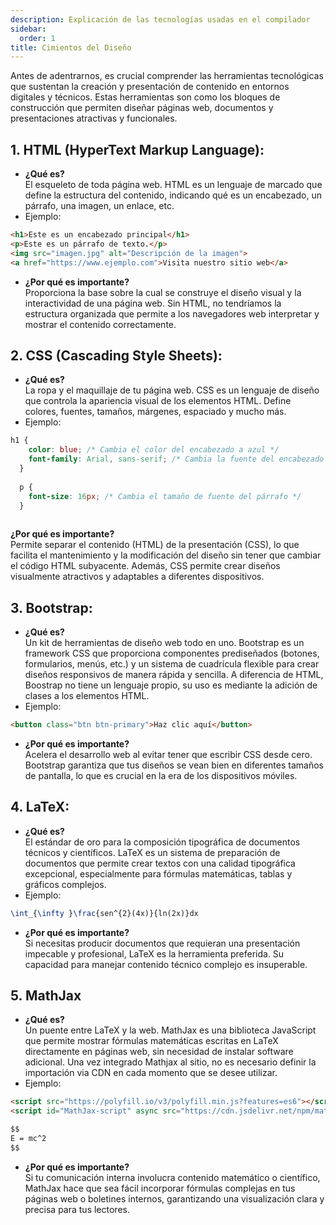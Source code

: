 ```yaml
---
description: Explicación de las tecnologías usadas en el compilador
sidebar:
  order: 1
title: Cimientos del Diseño
---
```


Antes de adentrarnos, es crucial comprender las herramientas tecnológicas que sustentan la creación y presentación de contenido en entornos digitales y técnicos. Estas herramientas son como los bloques de construcción que permiten diseñar páginas web, documentos y presentaciones atractivas y funcionales.

## 1. HTML (HyperText Markup Language):

- **¿Qué es?**  
   El esqueleto de toda página web. HTML es un lenguaje de marcado que define la estructura del contenido, indicando qué es un encabezado, un párrafo, una imagen, un enlace, etc.
- Ejemplo:

```html {"id":"01J3NZ9DMQC5XWFYPYB21SN2M3"}
<h1>Este es un encabezado principal</h1>
<p>Este es un párrafo de texto.</p>
<img src="imagen.jpg" alt="Descripción de la imagen">
<a href="https://www.ejemplo.com">Visita nuestro sitio web</a>
```

- **¿Por qué es importante?**  
   Proporciona la base sobre la cual se construye el diseño visual y la interactividad de una página web. Sin HTML, no tendríamos la estructura organizada que permite a los navegadores web interpretar y mostrar el contenido correctamente.

## 2. CSS (Cascading Style Sheets):

- **¿Qué es?**  
   La ropa y el maquillaje de tu página web. CSS es un lenguaje de diseño que controla la apariencia visual de los elementos HTML. Define colores, fuentes, tamaños, márgenes, espaciado y mucho más.
- Ejemplo:

```css {"id":"01J3NZEA6VQ2Q9F4XNTKHKX68W"}
h1 {
    color: blue; /* Cambia el color del encabezado a azul */
    font-family: Arial, sans-serif; /* Cambia la fuente del encabezado */
  }
  
  p {
    font-size: 16px; /* Cambia el tamaño de fuente del párrafo */
  }
  
```

**¿Por qué es importante?**  
Permite separar el contenido (HTML) de la presentación (CSS), lo que facilita el mantenimiento y la modificación del diseño sin tener que cambiar el código HTML subyacente. Además, CSS permite crear diseños visualmente atractivos y adaptables a diferentes dispositivos.

## 3. Bootstrap:

- **¿Qué es?**  
   Un kit de herramientas de diseño web todo en uno. Bootstrap es un framework CSS que proporciona componentes prediseñados (botones, formularios, menús, etc.) y un sistema de cuadrícula flexible para crear diseños responsivos de manera rápida y sencilla. A diferencia de HTML, Boostrap no tiene un lenguaje propio, su uso es mediante la adición de clases a los elementos HTML.
- Ejemplo:

```html {"id":"01J3NZHBWBDYSR6S2GQ7T9N57X"}
<button class="btn btn-primary">Haz clic aquí</button> 
```

- **¿Por qué es importante?**  
   Acelera el desarrollo web al evitar tener que escribir CSS desde cero. Bootstrap garantiza que tus diseños se vean bien en diferentes tamaños de pantalla, lo que es crucial en la era de los dispositivos móviles.

## 4. LaTeX:

- **¿Qué es?**  
   El estándar de oro para la composición tipográfica de documentos técnicos y científicos. LaTeX es un sistema de preparación de documentos que permite crear textos con una calidad tipográfica excepcional, especialmente para fórmulas matemáticas, tablas y gráficos complejos.
- Ejemplo:

```latex {"id":"01J3NZQ0YEK2C85YQT5RH79NGD"}
\int_{\infty }\frac{sen^{2}(4x)}{ln(2x)}dx
```

- **¿Por qué es importante?**  
   Si necesitas producir documentos que requieran una presentación impecable y profesional, LaTeX es la herramienta preferida. Su capacidad para manejar contenido técnico complejo es insuperable.

## 5. MathJax

- **¿Qué es?**  
   Un puente entre LaTeX y la web. MathJax es una biblioteca JavaScript que permite mostrar fórmulas matemáticas escritas en LaTeX directamente en páginas web, sin necesidad de instalar software adicional. Una vez integrado Mathjax al sitio, no es necesario definir la importación via CDN en cada momento que se desee utilizar.
- Ejemplo:

```html {"id":"01J3P01X955EMP7HG84B0M9Y8A"}
<script src="https://polyfill.io/v3/polyfill.min.js?features=es6"></script>
<script id="MathJax-script" async src="https://cdn.jsdelivr.net/npm/mathjax@3/es5/tex-mml-chtml.js"></script>

$$
E = mc^2
$$
```

- **¿Por qué es importante?**  
   Si tu comunicación interna involucra contenido matemático o científico, MathJax hace que sea fácil incorporar fórmulas complejas en tus páginas web o boletines internos, garantizando una visualización clara y precisa para tus lectores.